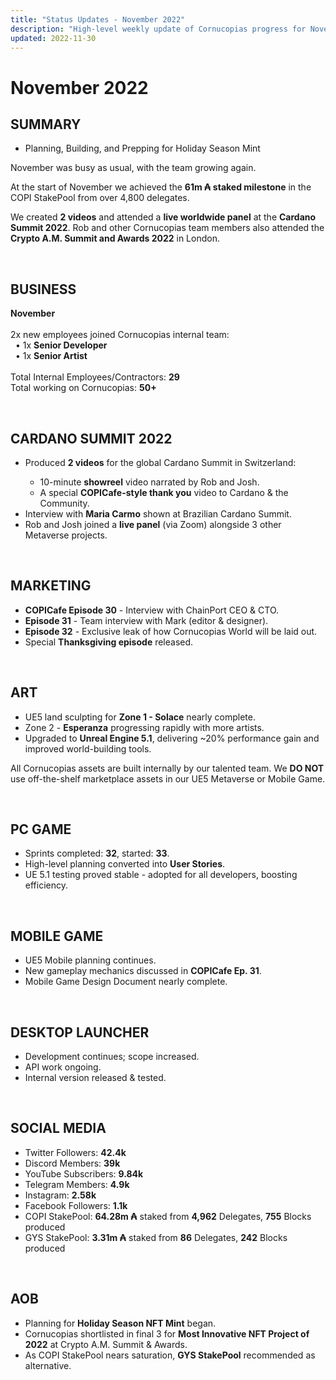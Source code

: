 ```yaml
---
title: "Status Updates - November 2022"
description: "High-level weekly update of Cornucopias progress for November 2022."
updated: 2022-11-30
---
```


# November 2022  

## SUMMARY  

<ul className="styled-list">
  <li>Planning, Building, and Prepping for Holiday Season Mint</li>
</ul>  

<p>November was busy as usual, with the team growing again.</p>  

<p>
At the start of November we achieved the <b>61m ₳ staked milestone</b> in the COPI StakePool from over 4,800 delegates.  
</p>  

<p>
We created <b>2 videos</b> and attended a <b>live worldwide panel</b> at the <b>Cardano Summit 2022</b>.  
Rob and other Cornucopias team members also attended the <b>Crypto A.M. Summit and Awards 2022</b> in London.  
</p>  

<br />  

## BUSINESS  

<div className="note-box">
  <p style={{margin: 0}}>
    <b>November</b><br /><br />
    2x new employees joined Cornucopias internal team:<br />
    &nbsp;&nbsp;• 1x <b>Senior Developer</b><br />
    &nbsp;&nbsp;• 1x <b>Senior Artist</b><br /><br />
    Total Internal Employees/Contractors: <b style={{color:"#f59e0b"}}>29</b><br />
    Total working on Cornucopias: <b style={{color:"#f59e0b"}}>50+​</b>
  </p>
</div>  

<br />  

## CARDANO SUMMIT 2022  

<ul className="styled-list">
  <li>Produced <b>2 videos</b> for the global Cardano Summit in Switzerland:</li>
  <ul>
    <li>10-minute <b>showreel</b> video narrated by Rob and Josh.</li>
    <li>A special <b>COPICafe-style thank you</b> video to Cardano & the Community.</li>
  </ul>
  <li>Interview with <b>Maria Carmo</b> shown at Brazilian Cardano Summit.</li>
  <li>Rob and Josh joined a <b>live panel</b> (via Zoom) alongside 3 other Metaverse projects.</li>
</ul>  

  

<br />  

## MARKETING  

<ul className="styled-list">
  <li><b>COPICafe Episode 30</b> - Interview with ChainPort CEO & CTO.</li>
  <li><b>Episode 31</b> - Team interview with Mark (editor & designer).</li>
  <li><b>Episode 32</b> - Exclusive leak of how Cornucopias World will be laid out.</li>
  <li>Special <b>Thanksgiving episode</b> released.</li>
</ul>  

<br />  

## ART  

<ul className="styled-list">
  <li>UE5 land sculpting for <b>Zone 1 - Solace</b> nearly complete.</li>
  <li>Zone 2 - <b>Esperanza</b> progressing rapidly with more artists.</li>
  <li>Upgraded to <b>Unreal Engine 5.1</b>, delivering ~20% performance gain and improved world-building tools.</li>
</ul>  

<div className="note-box success">
  <p style={{margin: 0}}>
    All Cornucopias assets are built internally by our talented team.  
    We <b>DO NOT</b> use off-the-shelf marketplace assets in our UE5 Metaverse or Mobile Game.
  </p>
</div>  

<br />  

## PC GAME  

<ul className="styled-list">
  <li>Sprints completed: <b>32</b>, started: <b>33</b>.</li>
  <li>High-level planning converted into <b>User Stories</b>.</li>
  <li>UE 5.1 testing proved stable - adopted for all developers, boosting efficiency.</li>
</ul>  

<br />  

## MOBILE GAME  

<ul className="styled-list">
  <li>UE5 Mobile planning continues.</li>
  <li>New gameplay mechanics discussed in <b>COPICafe Ep. 31</b>.</li>
  <li>Mobile Game Design Document nearly complete.</li>
</ul>  

<br />  

## DESKTOP LAUNCHER  

<ul className="styled-list">
  <li>Development continues; scope increased.</li>
  <li>API work ongoing.</li>
  <li>Internal version released & tested.</li>
</ul>  

<br />  

## SOCIAL MEDIA  

<ul className="styled-list">
  <li>Twitter Followers: <b>42.4k</b></li>
  <li>Discord Members: <b>39k</b></li>
  <li>YouTube Subscribers: <b>9.84k</b></li>
  <li>Telegram Members: <b>4.9k</b></li>
  <li>Instagram: <b>2.58k</b></li>
  <li>Facebook Followers: <b>1.1k</b></li>
  <li>COPI StakePool: <b>64.28m ₳</b> staked from <b>4,962</b> Delegates, <b>755</b> Blocks produced</li>
  <li>GYS StakePool: <b>3.31m ₳</b> staked from <b>86</b> Delegates, <b>242</b> Blocks produced</li>
</ul>  

<br />  

## AOB  

<ul className="styled-list">
  <li>Planning for <b>Holiday Season NFT Mint</b> began.</li>
  <li>Cornucopias shortlisted in final 3 for <b>Most Innovative NFT Project of 2022</b> at Crypto A.M. Summit & Awards.</li>
  <li>As COPI StakePool nears saturation, <b>GYS StakePool</b> recommended as alternative.</li>
</ul>  

